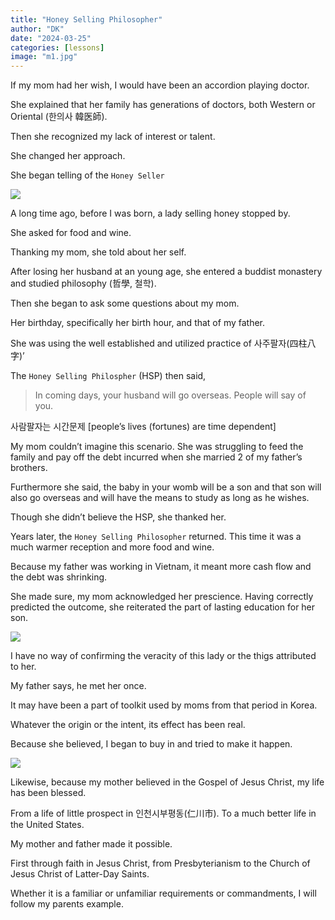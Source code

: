 ```yaml
---
title: "Honey Selling Philosopher"
author: "DK"
date: "2024-03-25"
categories: [lessons]
image: "m1.jpg"
---
```


If my mom had her wish, I would have been an accordion playing doctor. 

She explained that her family has generations of doctors, both Western or Oriental (한의사 韓医師).

Then she recognized my lack of interest or talent.

She changed her approach.

She began telling of the `Honey Seller`

![](m2.jpg)

A long time ago, before I was born, a lady selling honey stopped by.

She asked for food and wine.

Thanking my mom, she told about her self.

After losing her husband at an young age, she entered a buddist monastery and studied philosophy (哲學, 철학).

Then she began to ask some questions about my mom.

Her birthday, specifically her birth hour, and that of my father.

She was using the well established and utilized practice of 사주팔자(四柱八字)'

The `Honey Selling Philospher` (HSP) then said,

>In coming days, your husband will go overseas.
People will say of you.

사람팔자는 시간문제
[people's lives (fortunes) are time dependent]

My mom couldn't imagine this scenario.
She was struggling to feed the family and pay off the debt incurred when she married 2 of my father's brothers.

Furthermore she said, the baby in your womb will be a son and that son will also go overseas and will have the means to study as long as he wishes.

Though she didn't believe the HSP, she thanked her.

Years later, the `Honey Selling Philosopher` returned.
This time it was a much warmer reception and more food and wine.

Because my father was working in Vietnam, it meant more cash flow and the debt was shrinking.

She made sure, my mom acknowledged her prescience.
Having correctly predicted the outcome, she reiterated the part of lasting education for her son.

![](m3.jpeg)

I have no way of confirming the veracity of this lady or the thigs attributed to her.

My father says, he met her once.

It may have been a part of toolkit used by moms from that 
period in Korea.

Whatever the origin or the intent, its effect has been real.

Because she believed, I began to buy in and tried to make it happen.

![](m1.jpg)

Likewise, because my mother believed in the Gospel of Jesus Christ, my life has been blessed.

From a life of little prospect in 인천시부평동(仁川市).
To a much better life in the United States.

My mother and father made it possible.

First through faith in Jesus Christ, from Presbyterianism to the Church of Jesus Christ of Latter-Day Saints.

Whether it is a familiar or unfamiliar requirements or commandments, I will follow my parents example.
